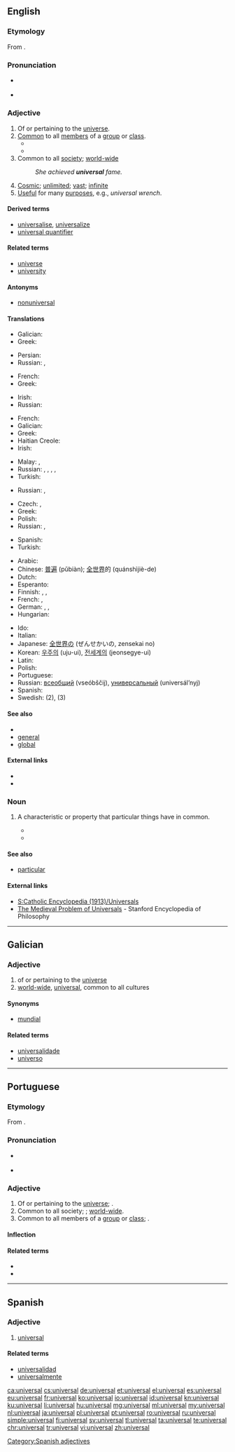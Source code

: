 ==English==

===Etymology===
From {{etyl|la|en}} {{term|universalis|lang=la}}.

===Pronunciation===
* {{a|UK}} {{IPA|/ˌjuːnɪˈvɜːsl/|lang=en}}
* {{a|US}} {{IPA|/ˌjuːnɪˈvɜːrsl/|lang=en}}
*: {{rhymes|ɜː(r)səl}}

===Adjective===
{{en-adj}}

# Of or pertaining to the [[universe]].
# [[common|Common]] to all [[member]]s of a [[group]] or [[class]].
#* {{quote-book|passage=I had been planning every day through these years toward a '''universal''' car.|title=[[S:My Life and Work/4|My Life and Work]]|author=Henry Ford|year=1922}}
#* {{quote-book|passage=In Logic, the letter A is used as a symbol for the '''universal''' affirmative proposition in the general form "all x is y."|title=[[S:1911 Encyclopædia Britannica/A|1911 Encyclopædia Britannica]]|year=1911}}
# Common to all [[society]]; [[world-wide]]
#: ''She achieved '''universal''' fame.''
# [[cosmic|Cosmic]]; [[unlimited]]; [[vast]]; [[infinite]]
# [[useful|Useful]] for many [[purpose]]s, e.g., ''universal wrench''.

====Derived terms====
* [[universalise]], [[universalize]]
* [[universal quantifier]]

====Related terms====
* [[universe]]
* [[university]]

====Antonyms====
*[[nonuniversal]]

====Translations====
{{trans-top|of or pertaining to the universe}}
* Galician: {{t|gl|universal}}
* Greek: {{t+|el|παγκόσμιος|tr=pagkósmios}}
{{trans-mid}}
* Persian: {{t|fa|جهانی‌|sc=fa-Arab}}
* Russian: {{t+|ru|вселенский|sc=Cyrl|tr=vselénskij}}, {{t+|ru|космический|sc=Cyrl|tr=kosmíčeskij}}
{{trans-bottom}}

{{trans-top|common to all members of a group or class}}
* French: {{t+|fr|universel}}
* Greek: {{t+|el|παγκόσμιος|tr=pagkósmios}}
{{trans-mid}}
* Irish: {{t|ga|comhchoiteann}}
* Russian: {{t+|ru|всеобщий|sc=Cyrl|tr=vseóbščij}}
{{trans-bottom}}

{{trans-top|common to all society, world-wide}}
* French: {{t+|fr|universel}}
* Galician: {{t|gl|universal}}
* Greek: {{t+|el|παγκόσμιος|tr=pagkósmios}}
* Haitian Creole: {{t|ht|inivèsèl}}
* Irish: {{t|ga|uilechoiteann}}
{{trans-mid}}
* Malay: {{t|ms|sejagat}}, {{t|ms|universal}}
* Russian: {{t+|ru|всеобщий|sc=Cyrl|tr=vseóbščij}}, {{t+|ru|глобальный|sc=Cyrl|tr=globál'nyj}}, {{t+|ru|всесторонний|sc=Cyrl|tr=vsestorónij}}, {{t+|ru|всемирный|sc=Cyrl|tr=vsemírnyj}}, {{t+|ru|общечеловеческий|tr=obščečelovéčeskij|sc=Cyrl}}
* Turkish: {{t+|tr|evrensel}}
{{trans-bottom}}

{{trans-top|cosmic, unlimited}}
* Russian: {{t+|ru|вселенский|sc=Cyrl|tr=vselénskij}}, {{t+|ru|космический|sc=Cyrl|tr=kosmíčeskij}}
{{trans-mid}}
{{trans-bottom}}

{{trans-top|useful for many purposes}}
* Czech: {{t|cs|všestranný|m}}, {{t+|cs|univerzální|m}}
* Greek: {{t+|el|παγκόσμιος|tr=pagkósmios}}
* Polish: {{t+|pl|uniwersalny}}
* Russian: {{t+|ru|универсальный|sc=Cyrl|tr=universál'nyj}}, {{t+|ru|всесторонний|sc=Cyrl|tr=vsestorónij}}
{{trans-mid}}
* Spanish: {{t+|es|universal}}
* Turkish: {{t+|tr|evrensel}}
{{trans-bottom}}

{{checktrans-top}}
* Arabic: {{t|ar|عالمي|tr=ʕá:lami}}
* Chinese: [[普遍]] (pǔbiàn); [[全世界]]的 (quánshìjiè-de)
* Dutch: {{t|nl|universeel}}
* Esperanto: {{t|eo|universala}}
* Finnish: {{t|fi|yleis-}}, {{t+|fi|yleismaailmallinen}}, {{t|fi|yleispätevä}}
* French: {{t+|fr|universel|m}}, {{t+|fr|universelle|f}}
* German: {{t|de|allgemein}}, {{t|de|Universal-}}, {{t|de|universell}}
* Hungarian: {{t|hu|egyetemes}}
{{trans-mid}}
* Ido: {{t+|io|universala}}
* Italian: {{t+|it|universale|m|f}}
* Japanese: [[全世界]]の (ぜんせかいの, zensekai no)
* Korean: [[우주의]] (uju-ui), [[전세계의]] (jeonsegye-ui)
* Latin: {{t|la|universalis}}
* Polish: {{t|pl|uniwersalny}}
* Portuguese: {{t+|pt|universal|m|f}}
* Russian: [[всеобщий]] (vseóbščij), [[универсальный]] (universál’nyj)
* Spanish: {{t+|es|universal|m|f}}
* Swedish: {{t+|sv|universell}} (2), {{t+|sv|universal-}} (3)
{{trans-bottom}}

====See also====
* {{pedialite}}
* [[general]]
* [[global]]

====External links====
* {{R:Webster 1913}}
* {{R:Century 1911}}

===Noun===
{{en-noun}}

# {{context|philosophy|lang=en}} A characteristic or property that particular things have in common.
#* {{quote-book|passage=When we examine common words, we find that, broadly speaking, proper names stand for particulars, while other substantives, adjectives, prepositions, and verbs stand for '''universals'''.|author=Bertrand Russel|title=[[S:The Problems of Philosophy/Chapter 9|The Problems of Philosophy]]|section=Chapter 9|year=1912}}
#* {{quote-book|year=1970|title=Speech acts|author=John R. Searle
|passage=We might also distinguish those expressions which are used to refer to individuals or particulars from those which are used to refer to what philosophers have called '''universals''': e.g., to distinguish such expressions as "Everest" and "this chair" from "the number three", "the color red" and "drunkenness".
|url=http://books.google.com/books?id=t3_WhfknvF0C&lpg=PA172&dq=%22obviously%20to%20refer%20to%20individuals%22&pg=PA27#v=onepage&q=&f=false}}

====See also====
* [[particular]]

====External links====
* [[S:Catholic Encyclopedia (1913)/Universals]]
* [http://plato.stanford.edu/entries/universals-medieval/ The Medieval Problem of Universals] - Stanford Encyclopedia of Philosophy

----

==Galician==

===Adjective===
{{gl-adj|pl=universais}}

# of or pertaining to the [[universe]]
# [[world-wide]], [[#English|universal]], common to all cultures

====Synonyms====
* {{sense|world-wide}} [[mundial]]

====Related terms====
* [[universalidade]]
* [[universo]]

----

==Portuguese==

===Etymology===
From {{etyl|la|pt}} {{term|universalis|lang=la}}.

===Pronunciation===
* {{a|Portugal}} {{IPA|/u.ni.vɨɾ.ˈsaɫ/|lang=pt}}
* {{hyphenation|u|ni|ver|sal}}

===Adjective===
{{pt-adj|universa|l}}

# Of or pertaining to the [[universe]]; {{l|en|universal}}.
# Common to all society; {{l|en|universal}}; [[world-wide]].
# Common to all members of a [[group]] or [[class]]; {{l|en|universal}}.

====Inflection====
{{pt-adj infl|universa|l}}

====Related terms====
* {{l|pt|universalidade}}
* {{l|pt|universo}}

----

==Spanish==

===Adjective===
{{es-adj|pl=universales}}

# [[#English|universal]]

====Related terms====
* [[universalidad]]
* [[universalmente]]

[[Category:Spanish adjectives]]

[[ca:universal]]
[[cs:universal]]
[[de:universal]]
[[et:universal]]
[[el:universal]]
[[es:universal]]
[[eu:universal]]
[[fr:universal]]
[[ko:universal]]
[[io:universal]]
[[id:universal]]
[[kn:universal]]
[[ku:universal]]
[[li:universal]]
[[hu:universal]]
[[mg:universal]]
[[ml:universal]]
[[my:universal]]
[[nl:universal]]
[[ja:universal]]
[[pl:universal]]
[[pt:universal]]
[[ro:universal]]
[[ru:universal]]
[[simple:universal]]
[[fi:universal]]
[[sv:universal]]
[[tl:universal]]
[[ta:universal]]
[[te:universal]]
[[chr:universal]]
[[tr:universal]]
[[vi:universal]]
[[zh:universal]]